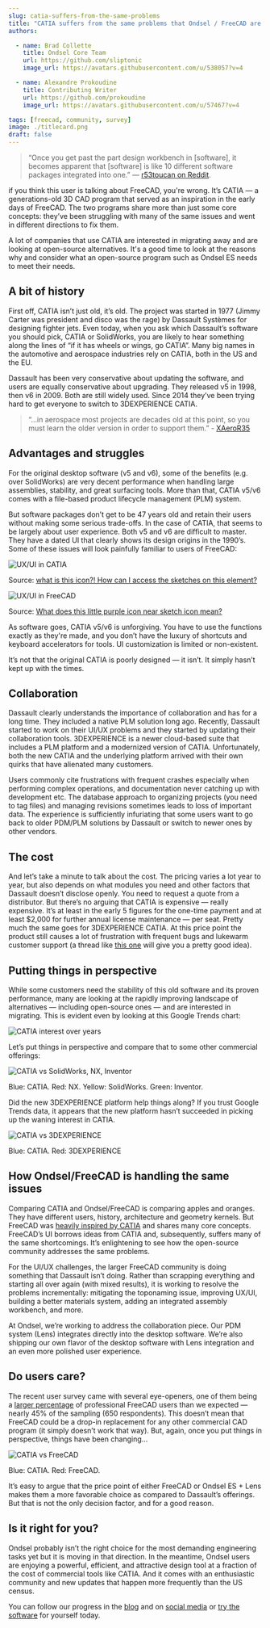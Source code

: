 ```yaml
---
slug: catia-suffers-from-the-same-problems
title: "CATIA suffers from the same problems that Ondsel / FreeCAD are solving. And it's expensive"
authors:

  - name: Brad Collette
    title: Ondsel Core Team
    url: https://github.com/sliptonic
    image_url: https://avatars.githubusercontent.com/u/538057?v=4

  - name: Alexandre Prokoudine
    title: Contributing Writer
    url: https://github.com/prokoudine
    image_url: https://avatars.githubusercontent.com/u/57467?v=4

tags: [freecad, community, survey]
image: ./titlecard.png
draft: false
---
```


>“Once you get past the part design workbench in [software], it becomes apparent that [software] is like 10 different software packages integrated into one.” — [r53toucan on Reddit](https://www.reddit.com/r/engineering/comments/djj2q9/comment/f45ikk9/).

if you think this user is talking about FreeCAD, you're wrong. It’s CATIA — a generations-old 3D CAD program that served as an inspiration in the early days of FreeCAD. The two programs share more than just some core concepts: they’ve been struggling with many of the same issues and went in different directions to fix them.

A lot of companies that use CATIA are interested in migrating away and are looking at open-source alternatives. It's a good time to look at the reasons why and consider what an open-source program such as Ondsel ES needs to meet their needs.

## A bit of history

First off, CATIA isn’t just old, it’s old. The project was started in 1977 (Jimmy Carter was president and disco was the rage) by Dassault Systèmes for designing fighter jets. Even today, when you ask which Dassault’s software you should pick, CATIA or SolidWorks, you are likely to hear something along the lines of “if it has wheels or wings, go CATIA”. Many big names in the automotive and aerospace industries rely on CATIA, both in the US and the EU.

Dassault has been very conservative about updating the software, and users are equally conservative about upgrading. They released v5 in 1998, then v6 in 2009. Both are still widely used.  Since 2014 they’ve been trying hard to get everyone to switch to 3DEXPERIENCE CATIA.

>“...in aerospace most projects are decades old at this point, so you must learn the older version in order to support them.” - [XAeroR35](https://www.reddit.com/r/engineering/comments/51rnly/comment/d7ebs0k/)

## Advantages and struggles

For the original desktop software (v5 and v6), some of the benefits (e.g. over SolidWorks) are very decent performance when handling large assemblies, stability, and great surfacing tools. More than that, CATIA v5/v6 comes with a file-based product lifecycle management (PLM) system.

But software packages don’t get to be 47 years old and retain their users without making some serious trade-offs. In the case of CATIA, that seems to be largely about user experience. Both v5 and v6 are difficult to master. They have a dated UI that clearly shows its design origins in the 1990’s. Some of these issues will look painfully familiar to users of FreeCAD:

![UX/UI in CATIA](ux-ui-catia.webp)

Source: [what is this icon?! How can I access the sketches on this element?](https://www.reddit.com/r/CATIA/comments/1bd27vs/what_is_this_icon_how_can_i_access_the_sketches/)

![UX/UI in FreeCAD](ux-ui-freecad.webp)

Source: [What does this little purple icon near sketch icon mean?](https://forum.freecad.org/viewtopic.php?t=77373)

As software goes, CATIA v5/v6 is unforgiving. You have to use the functions exactly as they're made, and you don’t have the luxury of shortcuts and keyboard accelerators for tools. UI customization is limited or non-existent.

It’s not that the original CATIA is poorly designed — it isn’t. It simply hasn’t kept up with the times.

## Collaboration

Dassault clearly understands the importance of collaboration and has for a long time.  They included a native PLM solution long ago. Recently, Dassault started to work on their UI/UX problems and they started by updating their collaboration tools. 3DEXPERIENCE is a newer cloud-based suite that includes a PLM platform and a modernized version of CATIA.  Unfortunately, both the new CATIA and the underlying platform arrived with their own quirks that have alienated many customers.

Users commonly cite frustrations with frequent crashes especially when performing complex operations, and documentation never catching up with development etc. The database approach to organizing projects (you need to tag files) and managing revisions sometimes leads to loss of important data. The experience is sufficiently infuriating that some users want to go back to older PDM/PLM solutions by Dassault or switch to newer ones by other vendors.

## The cost

And let’s take a minute to talk about the cost. The pricing varies a lot year to year, but also depends on what modules you need and other factors that Dassault doesn’t disclose openly. You need to request a quote from a distributor. But there’s no arguing that CATIA is expensive — really expensive. It’s at least in the early 5 figures for the one-time payment and at least $2,000 for further annual license maintenance — per seat. Pretty much the same goes for 3DEXPERIENCE CATIA. At this price point the product still causes a lot of frustration with frequent bugs and lukewarm customer support (a thread like [this one](https://www.reddit.com/r/SolidWorks/comments/1al1jtr/3dexperience_really_that_bad/) will give you a pretty good idea).

## Putting things in perspective

While some customers need the stability of this old software and its proven performance, many are looking at the rapidly improving landscape of alternatives — including open-source ones — and are interested in migrating. This is evident even by looking at this Google Trends chart:

![CATIA interest over years](catia-through-the-years.webp)

Let’s put things in perspective and compare that to some other commercial offerings:

![CATIA vs SolidWorks, NX, Inventor](catia-vs-nx-sw-inv.webp)

Blue: CATIA. Red: NX. Yellow: SolidWorks. Green: Inventor. 

Did the new 3DEXPERIENCE platform help things along? If you trust Google Trends data, it appears that the new platform hasn’t succeeded in picking up the waning interest in CATIA.

![CATIA vs 3DEXPERIENCE](catia-vs-3dx.webp)

Blue: CATIA. Red: 3DEXPERIENCE

## How Ondsel/FreeCAD is handling the same issues

Comparing CATIA and Ondsel/FreeCAD is comparing apples and oranges. They have different users, history, architecture and geometry kernels. But FreeCAD was [heavily inspired by CATIA](https://wiki.freecad.org/History) and shares many core concepts. FreeCAD’s UI borrows ideas from CATIA and, subsequently, suffers many of the same shortcomings. It’s enlightening to see how the open-source community addresses the same problems.


For the UI/UX challenges, the larger FreeCAD community is doing something that Dassault isn’t doing. Rather than scrapping everything and starting all over again (with mixed results), it is working to resolve the problems incrementally: mitigating the toponaming issue, improving UX/UI, building a better materials system, adding an integrated assembly workbench, and more. 

At Ondsel, we’re working to address the collaboration piece. Our PDM system (Lens) integrates directly into the desktop software. We’re also shipping our own flavor of the desktop software with Lens integration and an even more polished user experience.

## Do users care?

The recent user survey came with several eye-openers, one of them being a [larger percentage](https://ondsel.com/blog/freecad-user-survey-results-part-1/) of professional FreeCAD users than we expected — nearly 45% of the sampling (650 respondents). This doesn’t mean that FreeCAD could be a drop-in replacement for any other commercial CAD program (it simply doesn’t work that way). But, again, once you put things in perspective, things have been changing…

![CATIA vs FreeCAD](catia-vs-freecad.webp)

Blue: CATIA. Red: FreeCAD.

It’s easy to argue that the price point of either FreeCAD or Ondsel ES + Lens makes them a more favorable choice as compared to Dassault’s offerings. But that is not the only decision factor, and for a good reason.

## Is it right for you?

Ondsel probably isn’t the right choice for the most demanding engineering tasks yet but it is moving in that direction.  In the meantime, Ondsel users are enjoying a powerful, efficient, and attractive design tool at a fraction of the cost of commercial tools like CATIA.  And it comes with an enthusiastic community and new updates that happen more frequently than the US census.

You can follow our progress in the [blog](https://ondsel.com/blog) and on [social media](https://ondsel.com/contact/) or [try the software](https://lens.ondsel.com/download-and-explore) for yourself today.
